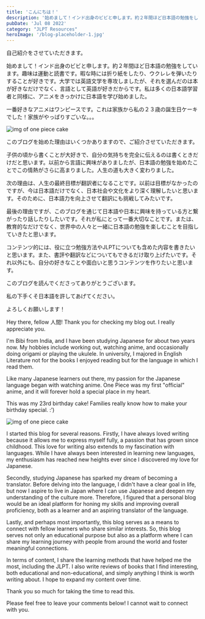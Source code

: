 ```yaml
---
title: 'こんにちは！'
description: '始めまして！インド出身のビビと申します。約２年間ほど日本語の勉強をしています。趣味は運動と読書です。暇な時には折り紙をしたり、ウクレレを弾いたりすることが好きです。大学では英語文学を専攻しましたが、それを選んだのは本が好きなだけでなく、言語として英語が好きだからです。私は多くの日本語学習者と同様に、アニメをきっかけに日本語を学び始めました。'
pubDate: 'Jul 08 2022'
category: "JLPT Resources"
heroImage: '/blog-placeholder-1.jpg'
---
```

<div class="jp" lang="jp">
自己紹介をさせていただきます。

始めまして！インド出身のビビと申します。約２年間ほど日本語の勉強をしています。趣味は運動と読書です。暇な時には折り紙をしたり、ウクレレを弾いたりすることが好きです。大学では英語文学を専攻しましたが、それを選んだのは本が好きなだけでなく、言語として英語が好きだからです。私は多くの日本語学習者と同様に、アニメをきっかけに日本語を学び始めました。

一番好きなアニメはワンピースです。これは家族から私の２３歳の誕生日ケーキでした！家族がやっぱりすごいな。。。

![img of one piece cake](../../assets/images/blog-1/cake.jpg)

このブログを始めた理由はいくつかありますので、ご紹介させていただきます。

子供の頃から書くことが大好きで、自分の気持ちを完全に伝えるのは書くときだけだと思います。以前から言語に興味がありましたが、日本語の勉強を始めたことでこの情熱がさらに高まりました。人生の道も大きく変わりました。

次の理由は、人生の最終目標が翻訳者になることです。以前は目標がなかったのですが、今は日本語だけでなく、日本社会や文化をより深く理解したいと思います。そのために、日本語力を向上させて翻訳にも挑戦してみたいです。

最後の理由ですが、このブログを通じて日本語や日本に興味を持っている方と繋がったり話したりしたいです。それが私にとって一番大切なことです。または、教育的なだけでなく、世界中の人々と一緒に日本語の勉強を楽しむことを目指していきたと思います。

コンテンツ的には、役に立つ勉強方法やJLPTについても含めた内容を書きたいと思います。また、書評や翻訳などについてもできるだけ取り上げたいです。それ以外にも、自分の好きなことや面白いと思うコンテンツを作りたいと思います。

このブログを読んでくださってありがとうございます。

私の下手くそ日本語を許してあげてください。

よろしくお願いします！
</div>

Hey there, fellow 人間! Thank you for checking my blog out. I really appreciate you.

I'm Bibi from India, and I have been studying Japanese for about two years now. My hobbies include working out, watching anime, and occasionally doing origami or playing the ukulele. In university, I majored in English Literature not for the books I enjoyed reading but for the language in which I read them.

Like many Japanese learners out there, my passion for the Japanese language began with watching anime. One Piece was my first "official" anime, and it will forever hold a special place in my heart. 

This was my 23rd birthday cake! Families really know how to make your birthday special. :’)

![img of one piece cake](../../assets/images/blog-1/cake.jpg)

I started this blog for several reasons. Firstly, I have always loved writing because it allows me to express myself fully, a passion that has grown since childhood. This love for writing also extends to my fascination with languages. While I have always been interested in learning new languages, my enthusiasm has reached new heights ever since I discovered my love for Japanese. 

Secondly, studying Japanese has sparked my dream of becoming a translator. Before delving into the language, I didn't have a clear goal in life, but now I aspire to live in Japan where I can use Japanese and deepen my understanding of the culture more. Therefore, I figured that a personal blog would be an ideal platform for honing my skills and improving overall proficiency, both as a learner and an aspiring translator of the language.

Lastly, and perhaps most importantly, this blog serves as a means to connect with fellow learners who share similar interests. So, this blog serves not only an educational purpose but also as a platform where I can share my learning journey with people from around the world and foster meaningful connections. 

In terms of content, I share the learning methods that have helped me the most, including the JLPT. I also write reviews of books that I find interesting, both educational and non-educational, and simply anything I think is worth writing about. I hope to expand my content over time.

Thank you so much for taking the time to read this. 

Please feel free to leave your comments below! I cannot wait to connect with you.
